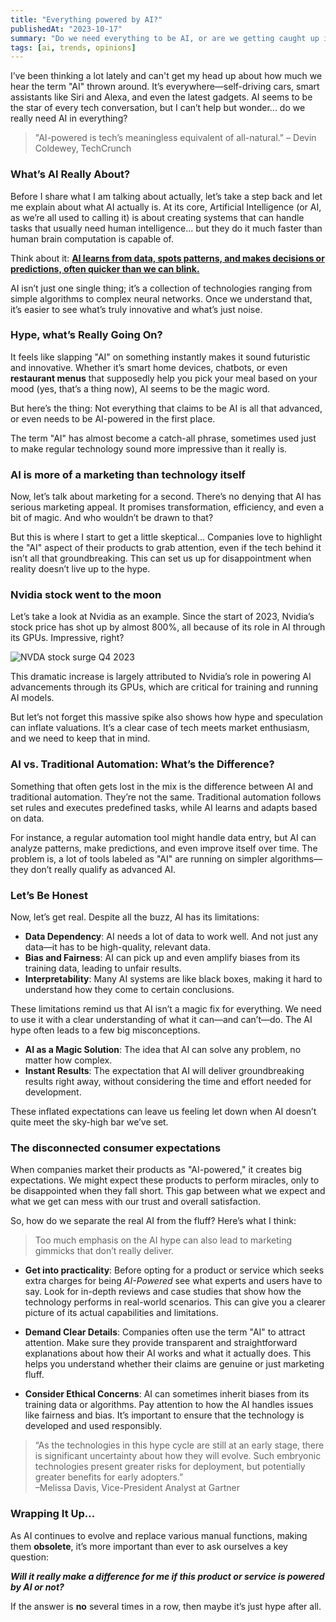 ```yaml
---
title: "Everything powered by AI?"
publishedAt: "2023-10-17"
summary: "Do we need everything to be AI, or are we getting caught up in a hype machine"
tags: [ai, trends, opinions]
---
```

I’ve been thinking a lot lately and can't get my head up about how much we hear the term "AI" thrown around. It’s everywhere—self-driving cars, smart assistants like Siri and Alexa, and even the latest gadgets. AI seems to be the star of every tech conversation, but I can’t help but wonder... do we really need AI in everything?

> "AI-powered is tech’s meaningless equivalent of all-natural." – Devin Coldewey, TechCrunch

### What’s AI Really About?

Before I share what I am talking about actually, let’s take a step back and let me explain about what AI actually is. At its core, Artificial Intelligence (or AI, as we’re all used to calling it) is about creating systems that can handle tasks that usually need human intelligence... but they do it much faster than human brain computation is capable of.

Think about it: <u>**AI learns from data, spots patterns, and makes decisions or predictions, often quicker than we can blink.**</u>

<Callout>
  AI isn’t just one single thing; it’s a collection of technologies ranging from
  simple algorithms to complex neural networks. Once we understand that, it’s easier
  to see what’s truly innovative and what’s just noise.
</Callout>

### Hype, what’s Really Going On?

It feels like slapping "AI" on something instantly makes it sound futuristic and innovative. Whether it’s smart home devices, chatbots, or even **restaurant menus** that supposedly help you pick your meal based on your mood (yes, that’s a thing now), AI seems to be the magic word.

But here’s the thing: Not everything that claims to be AI is all that advanced, or even needs to be AI-powered in the first place.

<Callout>
  The term "AI" has almost become a catch-all phrase, sometimes used just to make
  regular technology sound more impressive than it really is.
</Callout>

### AI is more of a marketing than technology itself

Now, let’s talk about marketing for a second. There’s no denying that AI has serious marketing appeal. It promises transformation, efficiency, and even a bit of magic. And who wouldn’t be drawn to that?

But this is where I start to get a little skeptical... Companies love to highlight the "AI" aspect of their products to grab attention, even if the tech behind it isn’t all that groundbreaking. This can set us up for disappointment when reality doesn’t live up to the hype.

### Nvidia stock went to the moon

Let’s take a look at Nvidia as an example. Since the start of 2023, Nvidia’s stock price has shot up by almost 800%, all because of its role in AI through its GPUs. Impressive, right?

<Image
  src="https://media.ycharts.com/charts/d90c5e9e14298e1adde87eac758700a0.png"
  alt="NVDA stock surge Q4 2023"
/>

<Callout emoji="🚀">
  This dramatic increase is largely attributed to Nvidia’s role in powering AI advancements through its GPUs, which are critical for training and running AI models.
</Callout>

But let’s not forget this massive spike also shows how hype and speculation can inflate valuations. It’s a clear case of tech meets market enthusiasm, and we need to keep that in mind.

### AI vs. Traditional Automation: What’s the Difference?

Something that often gets lost in the mix is the difference between AI and traditional automation. They’re not the same. Traditional automation follows set rules and executes predefined tasks, while AI learns and adapts based on data.

For instance, a regular automation tool might handle data entry, but AI can analyze patterns, make predictions, and even improve itself over time. The problem is, a lot of tools labeled as "AI" are running on simpler algorithms—they don’t really qualify as advanced AI.

### Let’s Be Honest

Now, let’s get real. Despite all the buzz, AI has its limitations:

- **Data Dependency**: AI needs a lot of data to work well. And not just any data—it has to be high-quality, relevant data.
- **Bias and Fairness**: AI can pick up and even amplify biases from its training data, leading to unfair results.
- **Interpretability**: Many AI systems are like black boxes, making it hard to understand how they come to certain conclusions.

These limitations remind us that AI isn’t a magic fix for everything. We need to use it with a clear understanding of what it can—and can’t—do. The AI hype often leads to a few big misconceptions.

- **AI as a Magic Solution**: The idea that AI can solve any problem, no matter how complex.
- **Instant Results**: The expectation that AI will deliver groundbreaking results right away, without considering the time and effort needed for development.

These inflated expectations can leave us feeling let down when AI doesn’t quite meet the sky-high bar we’ve set.

### The disconnected consumer expectations

When companies market their products as "AI-powered," it creates big expectations. We might expect these products to perform miracles, only to be disappointed when they fall short. This gap between what we expect and what we get can mess with our trust and overall satisfaction.

So, how do we separate the real AI from the fluff? Here’s what I think:

> Too much emphasis on the AI hype can also lead to marketing gimmicks that don’t really deliver.

- **Get into practicality**: Before opting for a product or service which seeks extra charges for being _*AI-Powered*_ see what experts and users have to say. Look for in-depth reviews and case studies that show how the technology performs in real-world scenarios. This can give you a clearer picture of its actual capabilities and limitations.

- **Demand Clear Details**: Companies often use the term "AI" to attract attention. Make sure they provide transparent and straightforward explanations about how their AI works and what it actually does. This helps you understand whether their claims are genuine or just marketing fluff.

- **Consider Ethical Concerns**: AI can sometimes inherit biases from its training data or algorithms. Pay attention to how the AI handles issues like fairness and bias. It’s important to ensure that the technology is developed and used responsibly.

> “As the technologies in this hype cycle are still at an early stage, there is significant uncertainty about how they will evolve. Such embryonic technologies present greater risks for deployment, but potentially greater benefits for early adopters.”  
> –Melissa Davis, Vice-President Analyst at Gartner

### Wrapping It Up...

As AI continues to evolve and replace various manual functions, making them **obsolete**, it’s more important than ever to ask ourselves a key question:

_**Will it really make a difference for me if this product or service is powered by AI or not?**_

If the answer is **no** several times in a row, then maybe it’s just hype after all.